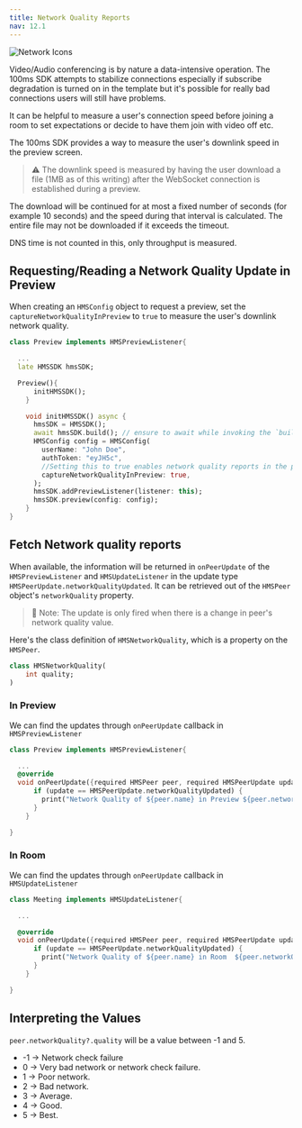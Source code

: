 ---
title: Network Quality Reports
nav: 12.1
---

![Network Icons](/docs/v2/network-icons.png)

Video/Audio conferencing is by nature a data-intensive operation. The 100ms SDK attempts to stabilize connections especially if subscribe degradation is turned on in the template but it's possible for really bad connections users will still have problems.

It can be helpful to measure a user's connection speed before joining a room to set expectations or decide to have them join with video off etc.

The 100ms SDK provides a way to measure the user's downlink speed in the preview screen.

> ⚠️ The downlink speed is measured by having the user download a file (1MB as of this writing) after the WebSocket connection is established during a preview.

The download will be continued for at most a fixed number of seconds (for example 10 seconds) and the speed during that interval is calculated. The entire file may not be downloaded if it exceeds the timeout.

DNS time is not counted in this, only throughput is measured.

## Requesting/Reading a Network Quality Update in Preview

When creating an `HMSConfig` object to request a preview, set the `captureNetworkQualityInPreview` to `true` to measure the user's downlink network quality.

```dart
class Preview implements HMSPreviewListener{

  ...
  late HMSSDK hmsSDK;

  Preview(){
      initHMSSDK();
    }

    void initHMSSDK() async {
      hmsSDK = HMSSDK();
      await hmsSDK.build(); // ensure to await while invoking the `build` method
      HMSConfig config = HMSConfig(
        userName: "John Doe",
        authToken: "eyJH5c",
        //Setting this to true enables network quality reports in the preview
        captureNetworkQualityInPreview: true,
      );
      hmsSDK.addPreviewListener(listener: this);
      hmsSDK.preview(config: config);
    }
}
```

## Fetch Network quality reports

When available, the information will be returned in `onPeerUpdate` of the `HMSPreviewListener` and `HMSUpdateListener` in the update type `HMSPeerUpdate.networkQualityUpdated`.
It can be retrieved out of the `HMSPeer` object's `networkQuality` property.

> 🔑 Note: The update is only fired when there is a change in peer's network quality value.

Here's the class definition of `HMSNetworkQuality`, which is a property on the `HMSPeer`.

```dart
class HMSNetworkQuality(
    int quality;
)
```

### In Preview

We can find the updates through `onPeerUpdate` callback in `HMSPreviewListener`

```dart
class Preview implements HMSPreviewListener{

  ...
  @override
  void onPeerUpdate({required HMSPeer peer, required HMSPeerUpdate update}) {
      if (update == HMSPeerUpdate.networkQualityUpdated) {
        print("Network Quality of ${peer.name} in Preview ${peer.networkQuality?.quality}");
      }
    }

}
```

### In Room

We can find the updates through `onPeerUpdate` callback in `HMSUpdateListener`

```dart
class Meeting implements HMSUpdateListener{

  ...

  @override
  void onPeerUpdate({required HMSPeer peer, required HMSPeerUpdate update}) {
      if (update == HMSPeerUpdate.networkQualityUpdated) {
        print("Network Quality of ${peer.name} in Room  ${peer.networkQuality?.quality}");
      }
    }

}
```

## Interpreting the Values

`peer.networkQuality?.quality` will be a value between -1 and 5.

-   -1 -> Network check failure
-   0 -> Very bad network or network check failure.
-   1 -> Poor network.
-   2 -> Bad network.
-   3 -> Average.
-   4 -> Good.
-   5 -> Best.
